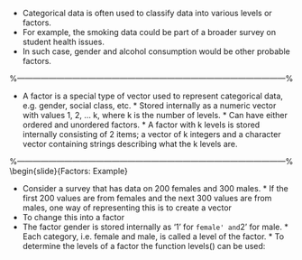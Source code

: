 


*   Categorical data is often used to classify data into various levels or factors.
*  For example, the smoking data could be part of a broader survey on student health issues.
*  In such case, gender and alcohol consumption would be other probable factors.


%------------------------------------------------------------------------------------------------------%


*  A factor is a special type of vector used to represent
categorical data, e.g. gender, social class, etc. *  Stored
internally as a numeric vector with values 1, 2, ... k, where k is
the number of levels. *  Can have either ordered and unordered
factors. *  A factor with k levels is stored internally
consisting of 2 items; a vector of k integers and a character
vector containing strings describing what the k levels are.


%------------------------------------------------------------------------------------------------------%
\begin{slide}{Factors: Example}

*  Consider a survey that has data on 200 females and 300
males. *  If the first 200 values are from females and the next 300
values are from males, one way of representing this is to create a
vector
\begin{verbatim}
> gender <- c(rep("female", 200),
  rep("male", 300))
\end{verbatim}
*  
To change this into a factor
\begin{verbatim}
> gender <- factor(gender)
\end{verbatim}


 *  The factor gender is stored internally as '1' for `female'
and `2' for male. *  Each category, i.e. female and male, is
called a level of the factor.  *  To determine the levels of a
factor the function levels() can be used:

\begin{verbatim}
> levels(gender)
[1] "female" "male"
\end{verbatim}


